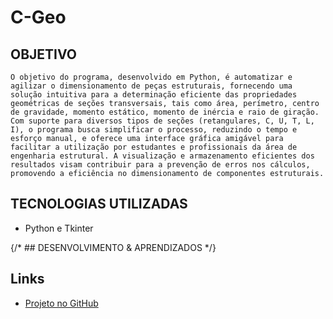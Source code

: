 # C-Geo

## OBJETIVO
    O objetivo do programa, desenvolvido em Python, é automatizar e agilizar o dimensionamento de peças estruturais, fornecendo uma solução intuitiva para a determinação eficiente das propriedades geométricas de seções transversais, tais como área, perímetro, centro de gravidade, momento estático, momento de inércia e raio de giração. Com suporte para diversos tipos de seções (retangulares, C, U, T, L, I), o programa busca simplificar o processo, reduzindo o tempo e esforço manual, e oferece uma interface gráfica amigável para facilitar a utilização por estudantes e profissionais da área de engenharia estrutural. A visualização e armazenamento eficientes dos resultados visam contribuir para a prevenção de erros nos cálculos, promovendo a eficiência no dimensionamento de componentes estruturais.


## TECNOLOGIAS UTILIZADAS

+ Python e Tkinter

{/* ## DESENVOLVIMENTO & APRENDIZADOS */}
## Links
+ <a href="https://github.com/herculeslopes/C-Geo" target="_blank">Projeto no GitHub</a>